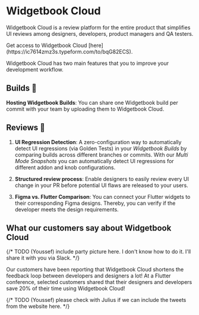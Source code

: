 # Widgetbook Cloud

Widgetbook Cloud is a review platform for the entire product that simplifies UI reviews among designers, developers, product managers and QA testers.

<YouTube id="-gCTSc99V-KI">

<Info>
  Get access to Widgetbook Cloud
  [here](https://ic7614zmz3s.typeform.com/to/bqG82ECS).
</Info>

Widgetbook Cloud has two main features that you to improve your development workflow.

## Builds 🚀

**Hosting Widgetbook Builds**: You can share one Widgetbook build per commit with your team by uploading them to Widgetbook Cloud.

## Reviews 🔎

1. **UI Regression Detection**: A zero-configuration way to automatically detect UI regressions (via Golden Tests) in your _Widgetbook Builds_ by comparing builds across different branches or commits. With our _Multi Mode Snapshots_ you can automatically detect UI regressions for different addon and knob configurations.

1. **Structured review process**: Enable designers to easily review every UI change in your PR before potential UI flaws are released to your users.

1. **Figma vs. Flutter Comparison**: You can connect your Flutter widgets to their corresponding Figma designs. Thereby, you can verify if the developer meets the design requirements.

## What our customers say about Widgetbook Cloud

{/* TODO (Youssef) include party picture here. I don't know how to do it. I'll share it with you via Slack. */}

Our customers have been reporting that Widgetbook Cloud shortens the feedback loop between developers and designers a lot! At a Flutter conference, selected customers shared that their designers and developers save 20% of their time using Widgetbook Cloud! 

<YouTube id="Du5yVtnmNzg?start=868" />

{/* TODO (Youssef) please check with Julius if we can include the tweets from the website here. */}
